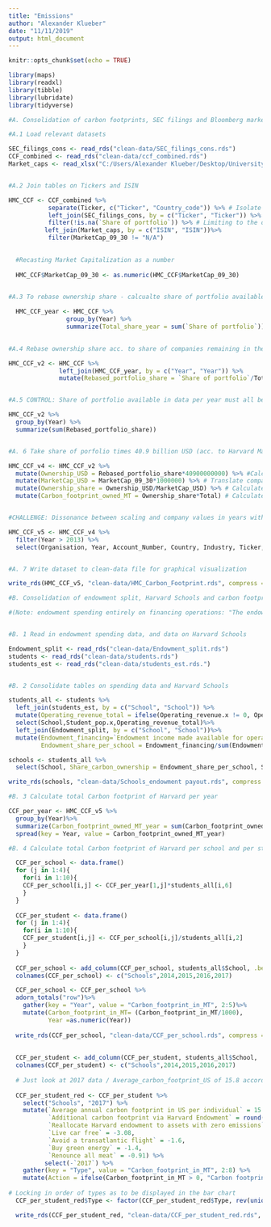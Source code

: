 ```yaml
---
title: "Emissions"
author: "Alexander Klueber"
date: "11/11/2019"
output: html_document
---
```


```r
knitr::opts_chunk$set(echo = TRUE)
```
```r
library(maps)
library(readxl)
library(tibble)
library(lubridate)
library(tidyverse)
```

```r
#A. Consolidation of carbon footprints, SEC filings and Bloomberg market capitalization into one central table

#A.1 Load relevant datasets

SEC_filings_cons <- read_rds("clean-data/SEC_filings_cons.rds")
CCF_combined <- read_rds("clean-data/ccf_combined.rds")
Market_caps <- read_xlsx("C:/Users/Alexander Klueber/Desktop/University/Coursework/Fall 2019/GOV 1005 Data/Final project/Final project/Funds/Market caps.xlsx")


#A.2 Join tables on Tickers and ISIN

HMC_CCF <- CCF_combined %>%
           separate(Ticker, c("Ticker", "Country_code")) %>% # Isolate matchable Ticker
           left_join(SEC_filings_cons, by = c("Ticker", "Ticker")) %>% # Join CCF with SEC_filings
           filter(!is.na(`Share of portfolio`)) %>% # Limiting to the observations that could be matched 
          left_join(Market_caps, by = c("ISIN", "ISIN"))%>%
           filter(MarketCap_09_30 != "N/A")
  

  #Recasting Market Capitalization as a number
  
  HMC_CCF$MarketCap_09_30 <- as.numeric(HMC_CCF$MarketCap_09_30)

  
#A.3 To rebase ownership share - calcualte share of portfolio available in data per year  

  HMC_CCF_year <- HMC_CCF %>%
                group_by(Year) %>%
                summarize(Total_share_year = sum(`Share of portfolio`))

  
#A.4 Rebase ownership share acc. to share of companies remaining in the dataset

HMC_CCF_v2 <- HMC_CCF %>%
              left_join(HMC_CCF_year, by = c("Year", "Year")) %>%
              mutate(Rebased_portfolio_share = `Share of portfolio`/Total_share_year)


#A.5 CONTROL: Share of portfolio available in data per year must all be 1

HMC_CCF_v2 %>%
  group_by(Year) %>%
  summarize(sum(Rebased_portfolio_share))


#A. 6 Take share of porfolio times 40.9 billion USD (acc. to Harvard Magazine: https://www.harvardmagazine.com/2019/09/harvard-endowment-increases-4-3-percent-to-40-9-billion) to extend available information as proxy to the entire . Also translate market cap from in millions to simple Euro amounts. Also calculate Harvard's ownership share in company. Also calculate the CO2 footprint in MT owned by Harvard 

HMC_CCF_v4 <- HMC_CCF_v2 %>%
  mutate(Ownership_USD = Rebased_portfolio_share*40900000000) %>% #Calculate Harvard's ownership stake of company as product of rebased portfolio share times 40.9 bn
  mutate(MarketCap_USD = MarketCap_09_30*1000000) %>% # Translate company market capitalization into simple dollars
  mutate(Ownership_share = Ownership_USD/MarketCap_USD) %>% # Calculate Harvard's ownership stake in companies
  mutate(Carbon_footprint_owned_MT = Ownership_share*Total) # Calculate Harvard's owned corporate carbon footprint as a result of that


#CHALLENGE: Dissonance between scaling and company values in years with no/little data. For 2005 2006, 2007 only First Energy Cooperation and SEARS Canada of the HMC portfolio provided CDP  data, therefore rebased share of portfolio is extremely high and ownership share exceeds 1. To resolve, I removed all years with scarce data by only looking at years where we had carbon footptint data for at least 30% of the portfolio ( from 2014 on):

HMC_CCF_v5 <- HMC_CCF_v4 %>%
  filter(Year > 2013) %>%
  select(Organisation, Year, Account_Number, Country, Industry, Ticker, Scope_1, Scope_2, Bio_CO2, Total, Rebased_portfolio_share, Ownership_share, Carbon_footprint_owned_MT) # Select relevant columns only


#A. 7 Write dataset to clean-data file for graphical visualization

write_rds(HMC_CCF_v5, "clean-data/HMC_Carbon_Footprint.rds", compress = "none")
```

```r
#B. Consolidation of endowment split, Harvard Schools and carbon footprint data for a table of carbon footprint per student per school for 2014 - 2017

#(Note: endowment spending entirely on financing operations: "The endowment distributed 1.9 bn USD in the fiscal year ending June 30, 2019, contributing over a third of Harvard’s total operating revenue in that year" https://www.harvard.edu/about-harvard/harvard-glance/endowment / fy 2019 financial report)


#B. 1 Read in endowment spending data, and data on Harvard Schools 

Endowment_split <- read_rds("clean-data/Endowment_split.rds")
students <- read_rds("clean-data/students.rds")
students_est <- read_rds("clean-data/students_est.rds.")


#B. 2 Consolidate tables on spending data and Harvard Schools 

students_all <- students %>%
  left_join(students_est, by = c("School", "School")) %>%
  mutate(Operating_revenue_total = ifelse(Operating_revenue.x != 0, Operating_revenue.x, Operating_revenue_est))%>% # Combine data on available and estimated operating revenue
  select(School,Student_pop.x,Operating_revenue_total)%>%
  left_join(Endowment_split, by = c("School", "School"))%>%
  mutate(Endowment_financing=`Endowment income made available for operations`*Operating_revenue_total,
         Endowment_share_per_school = Endowment_financing/sum(Endowment_financing)) #Using endowment income made available for operations from FY 2019 Harvard annual report and total operating revenue to determine an operational share of endowment (not owned by the schools as assets, but used by the schools to finance their operations aka the experience of the student attending)

schools <- students_all %>%
  select(School, Share_carbon_ownership = Endowment_share_per_school, Student_pop.x)

write_rds(schools, "clean-data/Schools_endowment payout.rds", compress = "none")

#B. 3 Calculate total Carbon footprint of Harvard per year

CCF_per_year <- HMC_CCF_v5 %>%
  group_by(Year)%>%
  summarize(Carbon_footprint_owned_MT_year = sum(Carbon_footprint_owned_MT)) %>%
  spread(key = Year, value = Carbon_footprint_owned_MT_year)

#B. 4 Calculate total Carbon footprint of Harvard per school and per student

  CCF_per_school <- data.frame()
  for (j in 1:4){
    for(i in 1:10){
    CCF_per_school[i,j] <- CCF_per_year[1,j]*students_all[i,6]
    }
  }
  
  CCF_per_student <- data.frame()
  for (j in 1:4){
    for(i in 1:10){
    CCF_per_student[i,j] <- CCF_per_school[i,j]/students_all[i,2]
    }
  }
  
  CCF_per_school <- add_column(CCF_per_school, students_all$School, .before = 1)
  colnames(CCF_per_school) <- c("Schools",2014,2015,2016,2017)

  CCF_per_school <- CCF_per_school %>%
  adorn_totals("row")%>%
    gather(key = "Year", value = "Carbon_footprint_in_MT", 2:5)%>%
    mutate(Carbon_footprint_in_MT= (Carbon_footprint_in_MT/1000),
           Year =as.numeric(Year))
  
  write_rds(CCF_per_school, "clean-data/CCF_per_school.rds", compress = "none")
  
  
  CCF_per_student <- add_column(CCF_per_student, students_all$School, .before = 1)
  colnames(CCF_per_student) <- c("Schools",2014,2015,2016,2017)
  
  # Just look at 2017 data / Average_carbon_footprint_US of 15.8 according to monthly Energy Review November 2019 by the EPA (Table 1.7: Primary Energy Consumption, Energy Expenditures, and Carbon Dioxide Emissions Indicators) / Emissions per Capita column for 2017 / Reduction on the individual level per measure 
  
  CCF_per_student_red <- CCF_per_student %>%
    select("Schools", "2017") %>%
    mutate(`Average annual carbon footprint in US per individual` = 15.8,
           `Additional carbon footprint via Harvard Endowment` = round(`2017`,2),
           `Reallocate Harvard endowment to assets with zero emissions` = -round(`2017`,2),
           `Live car free` = -3.08,
           `Avoid a transatlantic flight` = -1.6,
           `Buy green energy` = -1.4,
           `Renounce all meat` = -0.91) %>%
          select(-`2017`) %>%
    gather(key = "Type", value = "Carbon_footprint_in_MT", 2:8) %>%
    mutate(Action = ifelse(Carbon_footprint_in_MT > 0, "Carbon footprint", "Reduction measure"))
  
# Locking in order of types as to be displayed in the bar chart  
  CCF_per_student_red$Type <- factor(CCF_per_student_red$Type, rev(unique(CCF_per_student_red$Type)))

  write_rds(CCF_per_student_red, "clean-data/CCF_per_student_red.rds", compress = "none")

```

